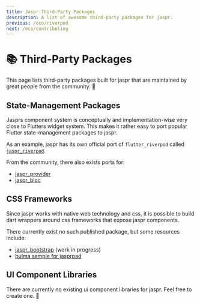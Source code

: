 ```yaml
---
title: Jaspr Third-Party Packages
description: A list of awesome third-party packages for jaspr.
previous: /eco/riverpod
next: /eco/contributing
---
```


# 📚 Third-Party Packages

This page lists third-party packages built for jaspr that are maintained by great people 
from the community. 💙

## State-Management Packages

Jasprs component system is conceptually and implementation-wise very close to Flutters 
widget system. This makes it rather easy to port popular Flutter state-management packages to jaspr.

As an example, jaspr has its own official port of `flutter_riverpod` called [`jaspr_riverpod`](/eco/riverpod).

From the community, there also exists ports for:

- [jaspr_provider](https://pub.dev/packages/jaspr_provider)
- [jaspr_bloc](https://github.com/f-person/jaspr_bloc)

## CSS Frameworks

Since jaspr works with native web technology and css, it is possible to build dart wrappers around 
css frameworks that expose jaspr components.

There currently exist no such published package, but some resources include:

- [jaspr_bootstrap](https://github.com/schultek/jaspr/tree/develop/thirdparty/jaspr_bootstrap) (work in progress)
- [bulma sample for jasprpad](https://jasprpad.schultek.de/?sample=bulma)

## UI Component Libraries

There are currently no existing ui component libraries for jaspr. Feel free to create one. 💙

